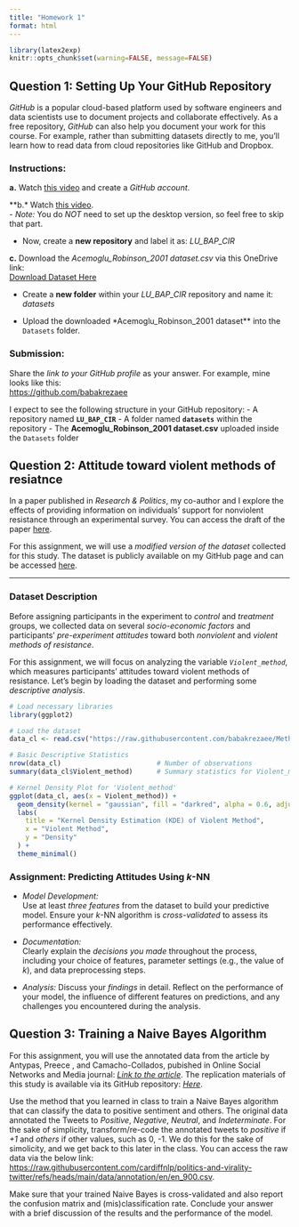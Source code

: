 ```yaml
---
title: "Homework 1"
format: html
---
```


```r
library(latex2exp)
knitr::opts_chunk$set(warning=FALSE, message=FALSE)
```

## **Question 1: Setting Up Your GitHub Repository**

*GitHub* is a popular cloud-based platform used by software engineers and data scientists use to document projects and collaborate effectively. As a free repository, *GitHub* can also help you document your work for this course. For example, rather than submitting datasets directly to me, you'll learn how to read data from cloud repositories like GitHub and Dropbox.

### **Instructions:**

**a.** Watch [this video](https://www.youtube.com/watch?v=Gn3w1UvTx0A) and create a *GitHub account*.

\*\*b.\* Watch [this video](https://www.youtube.com/watch?v=iv8rSLsi1xo).\
- *Note:* You do *NOT* need to set up the desktop version, so feel free to skip that part.

-   Now, create a **new repository** and label it as: *LU_BAP_CIR*

**c.** Download the *Acemoglu_Robinson_2001 dataset.csv* via this OneDrive link:\
[Download Dataset Here](https://leidenuniv1-my.sharepoint.com/:x:/g/personal/rezaeedaryakenars_vuw_leidenuniv_nl/EZdLiK_KnxFAh4bdBKUS7esB1I1TQLLK6T4TXSWokOsfeA?e=CngI3z)

-   Create a **new folder** within your *LU_BAP_CIR* repository and name it: *datasets*

-   Upload the downloaded \*Acemoglu_Robinson_2001 dataset\*\* into the `Datasets` folder.

### **Submission:**

Share the *link to your GitHub profile* as your answer. For example, mine looks like this:\
<https://github.com/babakrezaee>

I expect to see the following structure in your GitHub repository: - A repository named **`LU_BAP_CIR`** - A folder named **`datasets`** within the repository - The **Acemoglu_Robinson_2001 dataset.csv** uploaded inside the `Datasets` folder

## **Question 2: Attitude toward violent methods of resiatnce**

In a paper published in *Research & Politics*, my co-author and I explore the effects of providing information on individuals' support for nonviolent resistance through an experimental survey. You can access the draft of the paper [here](https://journals.sagepub.com/doi/full/10.1177/2053168020931693).

For this assignment, we will use a *modified version of the dataset* collected for this study. The dataset is publicly available on my GitHub page and can be accessed [here](https://raw.githubusercontent.com/babakrezaee/MethodsCourses/master/LeidenUniv_MAQM2020/Datasets/R%26P_RezaeeAsadzadeh_MethodsCourse.csv).

------------------------------------------------------------------------

### Dataset Description

Before assigning participants in the experiment to *control* and *treatment* groups, we collected data on several *socio-economic factors* and participants' *pre-experiment attitudes* toward both *nonviolent* and *violent methods of resistance*.

For this assignment, we will focus on analyzing the variable *`Violent_method`*, which measures participants' attitudes toward violent methods of resistance. Let’s begin by loading the dataset and performing some *descriptive analysis*.

```r

# Load necessary libraries
library(ggplot2)

# Load the dataset
data_cl <- read.csv("https://raw.githubusercontent.com/babakrezaee/MethodsCourses/master/LeidenUniv_MAQM2020/Datasets/R%26P_RezaeeAsadzadeh_MethodsCourse.csv")

# Basic Descriptive Statistics
nrow(data_cl)                        # Number of observations
summary(data_cl$Violent_method)      # Summary statistics for Violent_method

# Kernel Density Plot for 'Violent_method'
ggplot(data_cl, aes(x = Violent_method)) +
  geom_density(kernel = "gaussian", fill = "darkred", alpha = 0.6, adjust = 1) +
  labs(
    title = "Kernel Density Estimation (KDE) of Violent Method",
    x = "Violent Method",
    y = "Density"
  ) +
  theme_minimal()

```

### Assignment: Predicting Attitudes Using *k*-NN

-   *Model Development:*\
    Use at least *three features* from the dataset to build your predictive model. Ensure your *k*-NN algorithm is *cross-validated* to assess its performance effectively.

-   *Documentation:*\
    Clearly explain the *decisions you made* throughout the process, including your choice of features, parameter settings (e.g., the value of *k*), and data preprocessing steps.

-   *Analysis:* Discuss your *findings* in detail. Reflect on the performance of your model, the influence of different features on predictions, and any challenges you encountered during the analysis.


## **Question 3: Training a Naive Bayes Algorithm**

For this assignment, you will use the annotated data from the article by Antypas, Preece , and Camacho-Collados, pubished in Online Social Networks and Media journal: [*Link to the article*](https://www.sciencedirect.com/science/article/pii/S2468696423000010). The replication materials of this study is available via its GitHub repository:   [*Here*](https://github.com/cardiffnlp/politics-and-virality-twitter).

Use the method that you learned in class to train a Naive Bayes algorithm that can classify the data to positive sentiment and others. The original data annotated the Tweets to *Positive*, *Negative*, *Neutral*, and *Indeterminate*. For the sake of simplicity, transform/re-code the annotated tweets to *positive* if *+1* and *others* if other values, such as 0, -1. We do this for the sake of simolicity, and we get back to this later in the class. You can access the raw data via the below link:
[https://raw.githubusercontent.com/cardiffnlp/politics-and-virality-twitter/refs/heads/main/data/annotation/en/en_900.csv](https://raw.githubusercontent.com/cardiffnlp/politics-and-virality-twitter/refs/heads/main/data/annotation/en/en_900.csv).

Make sure that your trained Naive Bayes is cross-validated and also report the confusion matrix and (mis)classification rate. Conclude your answer with a brief discussion of the results and the performance of the model.

